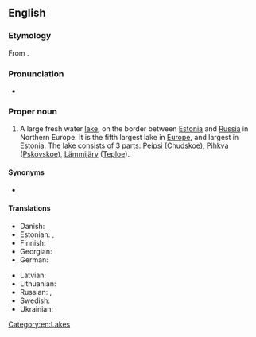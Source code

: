 ==English==
{{wikipedia}}

===Etymology===
From {{etyl|de|en}} {{m|de|Peipussee}}.

===Pronunciation===
* {{IPA|/ˈpaɪpəs/|lang=en}}

===Proper noun===
{{en-proper noun}}

# A large fresh water [[lake]], on the border between [[Estonia]] and [[Russia]] in Northern Europe. It is the fifth largest lake in [[Europe]], and largest in Estonia. The lake consists of 3 parts: [[Peipsi]] ([[Chudskoe]]), [[Pihkva]] ([[Pskovskoe]]), [[Lämmijärv]] ([[Teploe]]).

====Synonyms====
* {{l|en|Pskovsko-Chudskoye}}

====Translations====
{{trans-top|lake in Estonia/Russia}}
* Danish: {{t|da|Peipus}}
* Estonian: {{t|et|[[Peipsi-Pihkva]] [[järv]]}}, {{t|et|Peipsi järv}} {{qualifier|lake system}}
* Finnish: {{t+|fi|Peipsijärvi}}
* Georgian: {{t|ka|ჩუდ-ფსკოვის ტბა|sc=Geor}}
* German: {{t|de|Peipussee}}
{{trans-mid}}
* Latvian: {{t|lv|Peipusa-Pleskavas ezers}}
* Lithuanian: {{t|lt|Peipaus-Pskovo ežeras}}
* Russian: {{t|ru|Чу́дско-Пско́вское о́зеро}}, {{t|ru|Пско́вско-Чудско́е о́зеро}}
* Swedish: {{t|sv|Peipus}}
* Ukrainian: {{t|uk|Чудське-Псковське озеро|sc=Cyrl}}
{{trans-bottom}}

[[Category:en:Lakes]]